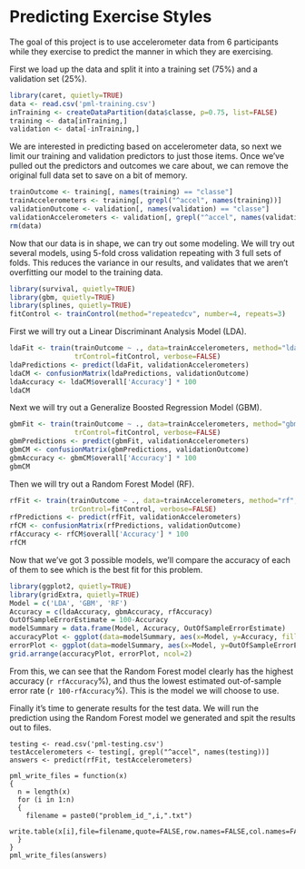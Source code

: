 Predicting Exercise Styles
==========================

The goal of this project is to use accelerometer data from 6 participants while
they exercise to predict the manner in which they are exercising.

First we load up the data and split it into a training set (75%) and a validation set (25%).
```r
library(caret, quietly=TRUE)
data <- read.csv('pml-training.csv')
inTraining <- createDataPartition(data$classe, p=0.75, list=FALSE)
training <- data[inTraining,]
validation <- data[-inTraining,]
```

We are interested in predicting based on accelerometer data, so next we limit our
training and validation predictors to just those items.  Once we've pulled out the
predictors and outcomes we care about, we can remove the original full data set to
save on a bit of memory.
```r
trainOutcome <- training[, names(training) == "classe"]
trainAccelerometers <- training[, grepl("^accel", names(training))]
validationOutcome <- validation[, names(validation) == "classe"]
validationAccelerometers <- validation[, grepl("^accel", names(validation))]
rm(data)
```

Now that our data is in shape, we can try out some modeling.  We will try out several
models, using 5-fold cross validation repeating with 3 full sets of folds.  This reduces the
variance in our results, and validates that we aren't overfitting our model to the
training data.
```r
library(survival, quietly=TRUE)
library(gbm, quietly=TRUE)
library(splines, quietly=TRUE)
fitControl <- trainControl(method="repeatedcv", number=4, repeats=3)
```

First we will try out a Linear Discriminant Analysis Model (LDA).
```r
ldaFit <- train(trainOutcome ~ ., data=trainAccelerometers, method="lda",
                trControl=fitControl, verbose=FALSE)
ldaPredictions <- predict(ldaFit, validationAccelerometers)
ldaCM <- confusionMatrix(ldaPredictions, validationOutcome)
ldaAccuracy <- ldaCM$overall['Accuracy'] * 100
ldaCM
```

Next we will try out a Generalize Boosted Regression Model (GBM).
```r
gbmFit <- train(trainOutcome ~ ., data=trainAccelerometers, method="gbm",
                trControl=fitControl, verbose=FALSE)
gbmPredictions <- predict(gbmFit, validationAccelerometers)
gbmCM <- confusionMatrix(gbmPredictions, validationOutcome)
gbmAccuracy <- gbmCM$overall['Accuracy'] * 100
gbmCM
```

Then we will try out a Random Forest Model (RF).
```r
rfFit <- train(trainOutcome ~ ., data=trainAccelerometers, method="rf",
               trControl=fitControl, verbose=FALSE)
rfPredictions <- predict(rfFit, validationAccelerometers)
rfCM <- confusionMatrix(rfPredictions, validationOutcome)
rfAccuracy <- rfCM$overall['Accuracy'] * 100
rfCM
```

Now that we've got 3 possible models, we'll compare the accuracy of each of them
to see which is the best fit for this problem.

```r
library(ggplot2, quietly=TRUE)
library(gridExtra, quietly=TRUE)
Model = c('LDA', 'GBM', 'RF')
Accuracy = c(ldaAccuracy, gbmAccuracy, rfAccuracy)
OutOfSampleErrorEstimate = 100-Accuracy
modelSummary = data.frame(Model, Accuracy, OutOfSampleErrorEstimate)
accuracyPlot <- ggplot(data=modelSummary, aes(x=Model, y=Accuracy, fill=Model)) + geom_bar(stat="identity") + xlab("Model") + ylab("Accuracy %") + ggtitle("Model Accuracy")
errorPlot <- ggplot(data=modelSummary, aes(x=Model, y=OutOfSampleErrorEstimate, fill=Model)) + geom_bar(stat="identity") + xlab("Model") + ylab("Out Of Sample Error %") + ggtitle("Model Error Estimate")
grid.arrange(accuracyPlot, errorPlot, ncol=2)
```

From this, we can see that the Random Forest model clearly has the highest accuracy (`r rfAccuracy`%),
and thus the lowest estimated out-of-sample error rate (`r 100-rfAccuracy`%).  This is the model
we will choose to use.

Finally it's time to generate results for the test data.  We will run the prediction using
the Random Forest model we generated and spit the results out to files.
```
testing <- read.csv('pml-testing.csv')
testAccelerometers <- testing[, grepl("^accel", names(testing))]
answers <- predict(rfFit, testAccelerometers)

pml_write_files = function(x)
{
  n = length(x)
  for (i in 1:n)
  {
    filename = paste0("problem_id_",i,".txt")
    write.table(x[i],file=filename,quote=FALSE,row.names=FALSE,col.names=FALSE)
  }
}
pml_write_files(answers)
```
